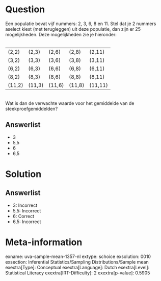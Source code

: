 Question
========

Een populatie bevat vijf nummers: 2, 3, 6, 8 en 11. Stel dat je 2
nummers aselect kiest (met terugleggen) uit deze populatie, dan zijn er
25 mogelijkheden. Deze mogelijkheden zie je hieronder:\
\

  -------- -------- -------- -------- ---------
  (2,2)    (2,3)    (2,6)    (2,8)    (2,11)
  (3,2)    (3,3)    (3,6)    (3,8)    (3,11)
  (6,2)    (6,3)    (6,6)    (6,8)    (6,11)
  (8,2)    (8,3)    (8,6)    (8,8)    (8,11)
  (11,2)   (11,3)   (11,6)   (11,8)   (11,11)
  -------- -------- -------- -------- ---------

\
Wat is dan de verwachte waarde voor het gemiddelde van de
steekproefgemiddelden?

Answerlist
----------

* 3
* 5,5
* 6
* 6,5

Solution
========

Answerlist
----------

* 3: Incorrect
* 5,5: Incorrect
* 6: Correct
* 6,5: Incorrect

Meta-information
================
exname: uva-sample-mean-1357-nl
extype: schoice
exsolution: 0010
exsection: Inferential Statistics/Sampling Distributions/Sample mean
exextra[Type]: Conceptual
exextra[Language]: Dutch
exextra[Level]: Statistical Literacy
exextra[IRT-Difficulty]: 2
exextra[p-value]: 0.5905
